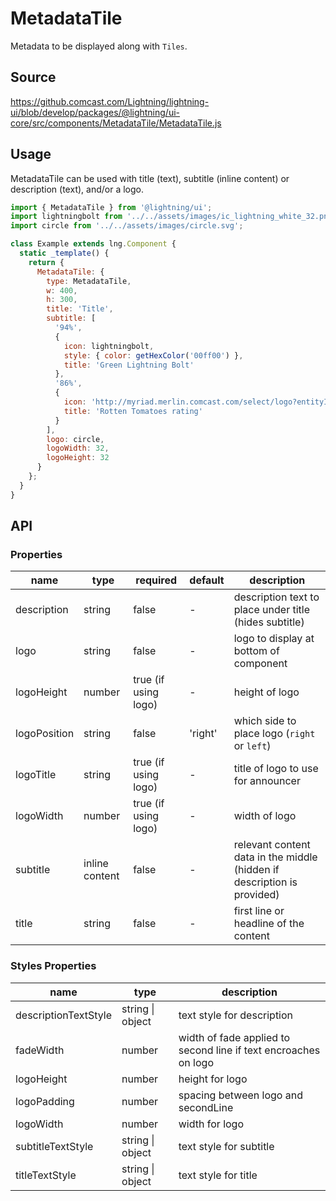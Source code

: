 
# MetadataTile

Metadata to be displayed along with `Tiles`.

## Source

https://github.comcast.com/Lightning/lightning-ui/blob/develop/packages/@lightning/ui-core/src/components/MetadataTile/MetadataTile.js

## Usage

MetadataTile can be used with title (text), subtitle (inline content) or description (text), and/or a logo.

```js
import { MetadataTile } from '@lightning/ui';
import lightningbolt from '../../assets/images/ic_lightning_white_32.png';
import circle from '../../assets/images/circle.svg';

class Example extends lng.Component {
  static _template() {
    return {
      MetadataTile: {
        type: MetadataTile,
        w: 400,
        h: 300,
        title: 'Title',
        subtitle: [
          '94%',
          {
            icon: lightningbolt,
            style: { color: getHexColor('00ff00') },
            title: 'Green Lightning Bolt'
          },
          '86%',
          {
            icon: 'http://myriad.merlin.comcast.com/select/logo?entityId=8527084350383982239&width=32&height=&ratio=1x1&trim=false',
            title: 'Rotten Tomatoes rating'
          }
        ],
        logo: circle,
        logoWidth: 32,
        logoHeight: 32
      }
    };
  }
}
```

<Canvas>
  <Story id="metadata-metadatatile--metadata-tile" />
</Canvas>

## API

### Properties

| name         | type           | required             | default | description                                                             |
| ------------ | -------------- | -------------------- | ------- | ----------------------------------------------------------------------- |
| description  | string         | false                | -       | description text to place under title (hides subtitle)                  |
| logo         | string         | false                | -       | logo to display at bottom of component                                  |
| logoHeight   | number         | true (if using logo) | -       | height of logo                                                          |
| logoPosition | string         | false                | 'right' | which side to place logo (`right` or `left`)                            |
| logoTitle    | string         | true (if using logo) | -       | title of logo to use for announcer                                      |
| logoWidth    | number         | true (if using logo) | -       | width of logo                                                           |
| subtitle     | inline content | false                | -       | relevant content data in the middle (hidden if description is provided) |
| title        | string         | false                | -       | first line or headline of the content                                   |

### Styles Properties

| name                 | type             | description                                                     |
| -------------------- | ---------------- | --------------------------------------------------------------- |
| descriptionTextStyle | string \| object | text style for description                                      |
| fadeWidth            | number           | width of fade applied to second line if text encroaches on logo |
| logoHeight           | number           | height for logo                                                 |
| logoPadding          | number           | spacing between logo and secondLine                             |
| logoWidth            | number           | width for logo                                                  |
| subtitleTextStyle    | string \| object | text style for subtitle                                         |
| titleTextStyle       | string \| object | text style for title                                            |
